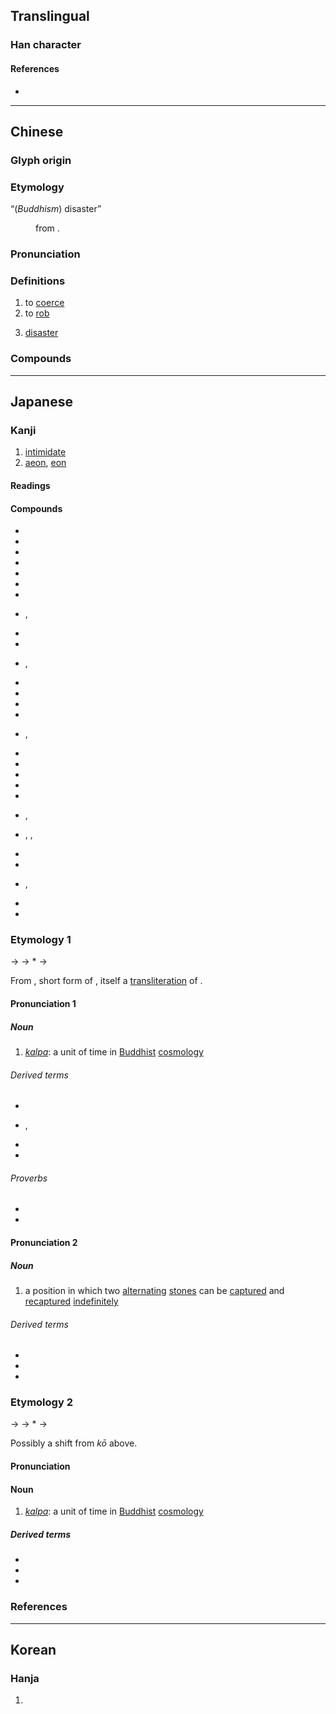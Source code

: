 {{also|刦}}
{{character info/new}}
==Translingual==

===Han character===
{{Han char|rn=19|rad=力|as=05|sn=7|four=47720|canj=GIKS,XGIKS|ids=⿰去力}}

====References====
* {{Han ref|kx=0146.300|dkj=02316|dj=0331.030|hdz=10367.120|uh=52AB|ud=21163|bh=A754|bd=42836}}

----

==Chinese==
{{zh-forms|alt=刧,刦,𠛗,刼,𠉨,𠞏}}

===Glyph origin===
{{Han etym}}

===Etymology===
; “(''Buddhism'') disaster”
: {{zh-short|劫波|dot=,}} from {{bor|zh|sa|कल्प}}.

===Pronunciation===
{{zh-pron
|m=jié
|c=gip3
|h=pfs=kiap
|mn=kiap
|mc=y
|oc=y
|cat=v,n
}}

===Definitions===
{{zh-hanzi}}

# to [[coerce]]
# to [[rob]]
# {{lb|zh|Buddhism}} [[disaster]]

===Compounds===
{{zh-der|乘火打劫|偷營劫寨|剽劫|劫制|劫劫|劫匪|劫囚|劫奪|劫婚|劫富濟貧|劫寨|劫後餘燼|劫後餘生|劫持|劫掠|劫數|劫機|劫殺|劫法場|劫灰|劫營|劫牢|劫獄|劫略|劫盜|劫盟|劫財|劫運|劫難|劫餘|在劫難逃|塵劫|大劫|小劫|巴劫|巴巴劫劫|忙劫|忙劫劫|忙忙劫劫|打劫|打家劫盜|打家劫舍|換劫|搜劫|搶劫|攔劫|昆池劫灰|桃花劫|歷劫|歷劫歸來|永劫|波波劫劫|洗劫|浩劫|火劫|焚劫|生關死劫|盜劫|萬劫|萬劫不復|空劫|行劫|要劫|趁哄打劫|趁火打劫|趁火搶劫|路劫|遭劫|邀劫}}

----

==Japanese==

===Kanji===
{{ja-kanji|grade=|rs=力05}}

# [[intimidate]]
# [[aeon]], [[eon]]

====Readings====
{{ja-readings
|goon=こう<こふ
|kanon=きょう<けふ
|kanyoon=ごう<ごふ
|kun=おびや-かす
}}

====Compounds====
{{der-top|Compounds}}
* {{ja-r|劫火|こうか}}
* {{ja-r|曠劫|こうごう}}
* {{ja-r|劫濁|こうじょく}}
* {{ja-r|劫奪|こうだつ}}
* {{ja-r|劫初|ごうしょ}}
* {{ja-r|劫盗|ごうとう}}
* {{ja-r|劫末|ごうまつ}}
* {{ja-r|劫掠|ごうりゃく|rom=-}}, {{ja-r|劫略|ごうりゃく}}
* {{ja-r|永劫|えいごう}}
* {{ja-r|壊劫|えこう}}
* {{ja-r|億劫|おっこう}}, {{ja-r|億劫|おっくう}}
* {{ja-r|空劫|くうこう}}
* {{ja-r|久遠%劫|くおん%ごう}}
* {{ja-r|倶胝%劫|くてい%こう}}
* {{ja-r|減劫|げんこう}}
* {{ja-r|賢劫|けんごう}}, {{ja-r|賢劫|げんごう}}
* {{ja-r|五劫 思惟|ごこう しゆい}}
* {{ja-r|三 阿 僧祇 劫|さん あ そうぎ こう}}
* {{ja-r|四劫|しこう}}
* {{ja-r|住劫|じゅうこう}}
* {{ja-r|小劫|しょうこう}}
* {{ja-r|成劫|じょうこう}}, {{ja-r|成劫|じょうごう}}
* {{ja-r|塵劫|じんこう}}, {{ja-r|塵劫|じんごう}}, {{ja-r|塵点%劫|じんでん%ごう}}
* {{ja-r|増劫|ぞうこう}}
* {{ja-r|多生%劫|たしょう%ごう}}
* {{ja-r|万劫|まんごう}}, {{ja-r|万劫|ばんごう}}
* {{ja-r|無量%劫|むりょう%ごう}}
* {{ja-r|歴劫|りゃっこう}}
{{der-bottom}}

===Etymology 1===
<div style="float:right;">
{{wp|lang=ja}}
{{wp|Kalpa (aeon)}}
</div>
{{ja-kanjitab|こう|yomi=o}}
{{IPAchar|/kopu/}} → {{IPAchar|/kofu/}} → *{{IPAchar|/kowu/}} → {{IPAchar|/koː/}}

From {{bor|ja|ltc|sort=こう|-}} {{ltc-l|劫}}, short form of {{ltc-l|劫波}}, itself a [[transliteration]] of {{bor|ja|sa|sort=こう|कल्प||[[aeon]]}}.

====Pronunciation 1====
{{ja-pron|y=go|こう|acc=1|acc_ref=DJR}}

=====Noun=====
{{ja-noun|こう|hhira=こふ}}

# {{lb|ja|Buddhism|sort=こう}} ''[[kalpa]]'': a unit of time in [[Buddhist]] [[cosmology]]

======Derived terms======
{{der-top}}
* {{ja-r|劫を経る|こう を へる}}
* {{ja-r|劫﨟|こうろう|rom=-}}, {{ja-r|劫臘|こうろう}}
* {{ja-r|億万%劫|おくまん%ごう}}
* {{ja-r|時劫|じこう}}
{{der-bottom}}

======Proverbs======
* {{ja-r|烏賊の甲より年の劫|いか の こう より とし の こう}}
* {{ja-r|亀の甲より年の劫|かめ の こう より とし の こう}}

====Pronunciation 2====
{{ja-pron|y=go|こう|acc=0|acc2=1|acc_ref=DJR|acc2_ref=DJR}}

=====Noun=====
{{ja-noun|こう|hhira=こふ}}

# {{lb|ja|Go|sort=こう}} a position in which two [[alternating]] [[stone]]s can be [[capture]]d and [[recapture]]d [[indefinitely]]

======Derived terms======
{{der-top}}
* {{ja-r|劫材|こうざい}}
* {{ja-r|劫%立て|こう%だて}}
* {{ja-r|劫種|こうだね}}
{{der-bottom}}

===Etymology 2===
{{ja-kanjitab|ごう|yomi=o}}

{{IPAchar|/ɡopu/}} → {{IPAchar|/ɡofu/}} → *{{IPAchar|/ɡowu/}} → {{IPAchar|/ɡoː/}}

Possibly a shift from ''kō'' above. {{rfv-etymology|ja}}

====Pronunciation====
{{ja-pron|y=kanyo|ごう|acc=1}}

====Noun====
{{ja-noun|ごう|hhira=ごふ}}

# {{lb|ja|Buddhism}} ''[[kalpa]]'': a unit of time in [[Buddhist]] [[cosmology]]

=====Derived terms=====
{{der-top}}
* {{ja-r|劫罰|ごうばつ}}
* {{ja-r|時劫|じごう}}
* {{ja-r|多劫|たごう}}
{{der-bottom}}

===References===
<references/>

{{top|ja|Go|sort=こう}}

----

==Korean==

===Hanja===
{{ko-hanja|hangeul=겁|rv=geop|mr=kŏp}}

# {{defn|lang=ko|sort=力05}}